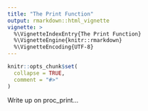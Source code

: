 ```yaml
---
title: "The Print Function"
output: rmarkdown::html_vignette
vignette: >
  %\VignetteIndexEntry{The Print Function}
  %\VignetteEngine{knitr::rmarkdown}
  %\VignetteEncoding{UTF-8}
---
```


```r
knitr::opts_chunk$set(
  collapse = TRUE,
  comment = "#>"
)
```

Write up on proc_print...


